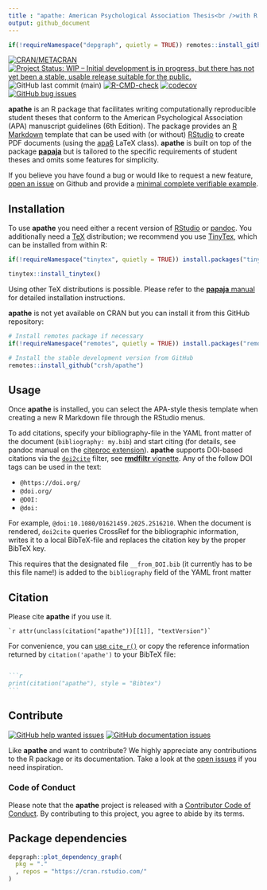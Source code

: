 ```yaml
---
title : "apathe: American Psychological Association Thesis<br />with R Markdown"
output: github_document
---
```


```r
if(!requireNamespace("depgraph", quietly = TRUE)) remotes::install_github("crsh/depgraph")
```


<!-- README.md is generated from README.Rmd. Please edit that file -->

[![CRAN/METACRAN](https://img.shields.io/cran/v/apathe?label=CRAN&logo=r)]( https://cran.r-project.org/package=apathe) [![Project Status: WIP – Initial development is in progress, but there has not yet been a stable, usable release suitable for the public.](https://www.repostatus.org/badges/latest/wip.svg)](https://www.repostatus.org/#wip) ![GitHub last commit (main)](https://img.shields.io/github/last-commit/crsh/apathe/main?label=Last%20commit&logo=github) [![R-CMD-check](https://github.com/crsh/apathe/actions/workflows/R-CMD-check.yaml/badge.svg)](https://github.com/crsh/apathe/actions/workflows/R-CMD-check.yaml) [![codecov](https://codecov.io/gh/crsh/apathe/branch/master/graph/badge.svg)](https://app.codecov.io/gh/crsh/apathe) [![GitHub bug issues](https://img.shields.io/github/issues/crsh/apathe/bug?label=Bugs&logo=github)](https://github.com/crsh/apathe/issues?q=is%3Aopen+is%3Aissue+label%3Abug)

**apathe** is an R package that facilitates writing computationally reproducible student theses that conform to the American Psychological Association (APA) manuscript guidelines (6th Edition).
The package provides an [R Markdown](https://rmarkdown.rstudio.com/) template that can be used with (or without) [RStudio](https://posit.co/) to create PDF documents (using the [apa6](https://www.ctan.org/pkg/apa6) LaTeX class).
**apathe** is built on top of the package [**papaja**](https://github.com/crsh/papaja) but is tailored to the specific requirements of student theses and omits some features for simplicity.

If you believe you have found a bug or would like to request a new feature, [open an issue](https://github.com/crsh/apathe/issues) on Github and provide a [minimal complete verifiable example](https://stackoverflow.com/help/minimal-reproducible-example).

## Installation

To use **apathe** you need either a recent version of [RStudio](https://posit.co/) or [pandoc](https://pandoc.org/).
You additionally need a [TeX](https://en.wikipedia.org/wiki/TeX) distribution; we recommend you use [TinyTex](https://yihui.org/tinytex/), which can be installed from within R:

```r
if(!requireNamespace("tinytex", quietly = TRUE)) install.packages("tinytex")

tinytex::install_tinytex()
```

Using other TeX distributions is possible.
Please refer to the [**papaja** manual](https://frederikaust.com/papaja_man/introduction.html#getting-started) for detailed installation instructions.

**apathe** is not yet available on CRAN but you can install it from this GitHub repository:

```r
# Install remotes package if necessary
if(!requireNamespace("remotes", quietly = TRUE)) install.packages("remotes")

# Install the stable development version from GitHub
remotes::install_github("crsh/apathe")
```

## Usage

Once **apathe** is installed, you can select the APA-style thesis template when creating a new R Markdown file through the RStudio menus.

To add citations, specify your bibliography-file in the YAML front matter of the document (`bibliography: my.bib`) and start citing (for details, see pandoc manual on the [citeproc extension](https://pandoc.org/MANUAL.html#extension-citations)). **apathe** supports DOI-based citations via the [`doi2cite`](https://github.com/korintje/pandoc-doi2cite/blob/main/doi2cite.lua) filter, see [**rmdfiltr** vignette](https://CRAN.R-project.org/package=rmdfiltr/vignettes/doi2cite.html). Any of the follow DOI tags can be used in the text:

- `@https://doi.org/`
- `@doi.org/`
- `@DOI:`
- `@doi:`

For example, `@doi:10.1080/01621459.2025.2516210`. When the document is rendered, `doi2cite` queries CrossRef for the bibliographic information, writes it to a local BibTeX-file and replaces the citation key by the proper BibTeX key.

This requires that the designated file `__from_DOI.bib` (it currently has to be this file name!) is added to the `bibliography` field of the YAML front matter

## Citation

Please cite **apathe** if you use it.

    `r attr(unclass(citation("apathe"))[[1]], "textVersion")`

For convenience, you can [use `cite_r()`](https://frederikaust.com/papaja_man/writing.html#citing-r-and-its-packages) or copy the reference information returned by `citation('apathe')` to your BibTeX file:

~~~bibtex

```r
print(citation("apathe"), style = "Bibtex")
```

~~~


## Contribute

[![GitHub help wanted issues](https://img.shields.io/github/issues/crsh/apathe/help%20wanted?logo=github&logoColor=%2523FFF)](https://github.com/crsh/apathe/issues?q=is%3Aopen+is%3Aissue+label%3A%22help+wanted%22) [![GitHub documentation issues](https://img.shields.io/github/issues/crsh/apathe/documentation?logo=github&logoColor=%2523FFF)](https://github.com/crsh/apathe/issues?q=is%3Aopen+is%3Aissue+label%3Adocumentation)

Like **apathe** and want to contribute?
We highly appreciate any contributions to the R package or its documentation.
Take a look at the [open issues](https://github.com/crsh/apathe/issues) if you need inspiration.

### Code of Conduct

Please note that the **apathe** project is released with a [Contributor Code of Conduct](https://contributor-covenant.org/version/2/1/CODE_OF_CONDUCT.html). By contributing to this project, you agree to abide by its terms.

## Package dependencies

```r
depgraph::plot_dependency_graph(
  pkg = "."
  , repos = "https://cran.rstudio.com/"
)
```

